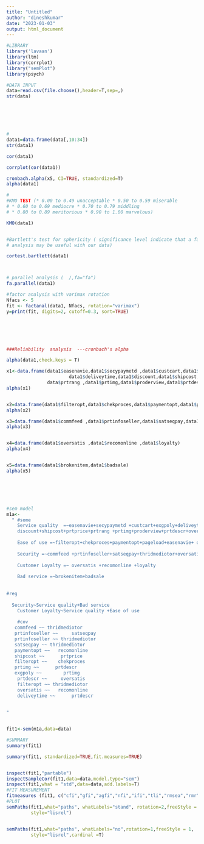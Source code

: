 ```yaml
---
title: "Untitled"
author: "dineshkumar"
date: "2023-01-03"
output: html_document
---
```


```r

#LIBRARY
library('lavaan')
library(ltm)
library(corrplot)
library("semPlot")
library(psych)

```
```r

#DATA INPUT
data=read.csv(file.choose(),header=T,sep=,)
str(data)






#
data1=data.frame(data[,10:34])
str(data1)

cor(data1)

corrplot(cor(data1))

cronbach.alpha(x5, CI=TRUE, standardized=T)
alpha(data1)

#
#KMO TEST (* 0.00 to 0.49 unacceptable * 0.50 to 0.59 miserable
# * 0.60 to 0.69 mediocre * 0.70 to 0.79 middling
# * 0.80 to 0.89 meritorious * 0.90 to 1.00 marvelous)

KMO(data1)


#Bartlett's test for sphericity ( significance level indicate that a factor 
# analysis may be useful with our data)

cortest.bartlett(data1)



# parallel analysis (  /,fa="fa")
fa.parallel(data1)

#factor analysis with varimax rotation
Nfacs <- 5
fit <- factanal(data1, Nfacs, rotation="varimax")
y=print(fit, digits=2, cutoff=0.3, sort=TRUE)






###Reliability  analysis  ---cronbach's alpha

alpha(data1,check.keys = T)

x1<-data.frame(data1$easenavie,data1$secypaymetd ,data1$custcart,data1$exgpoly ,
                       data1$deliveytime,data1$discount,data1$shipcost,data1$prtprice,
               data$prtrang ,data1$prtimg,data1$proderview,data1$prtdescr)
alpha(x1)


x2=data.frame(data1$filteropt,data1$chekproces,data1$paymentopt,data1$pageload)
alpha(x2)

x3=data.frame(data1$commfeed ,data1$prtinfoseller,data1$satseqpay,data1$thridmediotor)
alpha(x3)


x4=data.frame(data1$oversatis ,data1$recomonline ,data1$loyalty)
alpha(x4)


x5=data.frame(data1$brokenitem,data1$badsale)
alpha(x5)






#sem model
m1a<-
  " #some
    Service quality  =~easenavie+secypaymetd +custcart+exgpoly+deliveytime+
    discount+shipcost+prtprice+prtrang +prtimg+proderview+prtdescr+oversatis
    
    Ease of use =~filteropt+chekproces+paymentopt+pageload+easenavie+ oversatis
    
    Security =~commfeed +prtinfoseller+satseqpay+thridmediotor+oversatis
    
    Customer Loyalty =~ oversatis +recomonline +loyalty 
    
    Bad service =~brokenitem+badsale
    
    
#reg
    
  Security~Service quality+Bad service
    Customer Loyalty~Service quality +Ease of use
    
    #cov
   commfeed ~~ thridmediotor
   prtinfoseller ~~     satseqpay
   prtinfoseller ~~ thridmediotor
   satseqpay ~~ thridmediotor
   paymentopt ~~   recomonline
   shipcost ~~      prtprice 
   filteropt ~~    chekproces
   prtimg ~~      prtdescr
   exgpoly ~~        prtimg
    prtdescr ~~     oversatis
    filteropt ~~ thridmediotor
    oversatis ~~   recomonline
    deliveytime ~~      prtdescr
    
    
"


fit1<-sem(m1a,data=data)

#SUMMARY
summary(fit1)

summary(fit1, standardized=TRUE,fit.measures=TRUE)


inspect(fit1,"partable")
inspectSampleCor(fit1,data=data,model.type="sem")
inspect(fit1,what = "std",data=data,add.labels=T)
#FIT MEASUREMENT
fitmeasures (fit1, c("cfi","gfi","agfi","nfi","ifi","tli","rmsea","rmr"))
#PLOT
semPaths(fit1,what="paths", whatLabels="stand", rotation=2,freeStyle = 2,
         style="lisrel")


semPaths(fit1,what="paths", whatLabels="no",rotation=1,freeStyle = 1,
         style="lisrel",cardinal =T)
 

```

